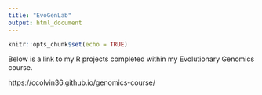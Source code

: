 ```yaml
---
title: "EvoGenLab"
output: html_document
---
```


```r
knitr::opts_chunk$set(echo = TRUE)
```

Below is a link to my R projects completed within my Evolutionary Genomics course.

https://ccolvin36.github.io/genomics-course/
